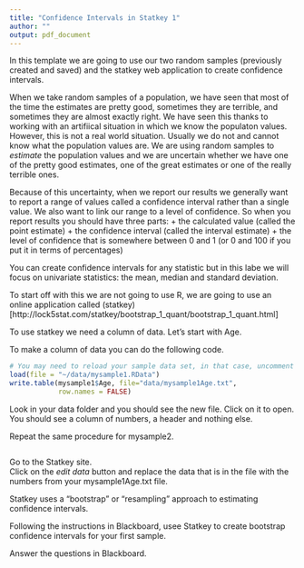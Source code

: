 ```yaml
---
title: "Confidence Intervals in Statkey 1"
author: ""
output: pdf_document
---
```


In this template we are going to use our two random samples (previously created and saved)
and the statkey web application to create confidence intervals.

When we take random samples of a population, we have seen that most of the time the estimates
are pretty good, sometimes they are terrible, and sometimes they are almost exactly right.
We have seen this thanks to working with an artifiical situation in which we know the 
populaton values. However, this is not a real world situation.  Usually we do not and
cannot know what the population values are.  We are using random samples to *estimate*
the population values and we are uncertain whether we have one of the pretty good estimates,
one of the great estimates or one of the really terrible ones. 

Because of this uncertainty, when we report our results we generally want to report a
range of values called a confidence interval rather than a single value. We also want to link
our range to a level of confidence.  So when you report results you should have three parts:
 +  the calculated value (called the point estimate)
 +  the confidence interval (called the interval estimate)
 +  the level of confidence that is somewhere between 0 and 1 (or 0 and 100 if you put it in terms of percentages)

You can create confidence intervals for any statistic but in this labe we will focus on
univariate statistics: the mean, median and standard deviation.  
 
 To start off with this we are not going to use R, we are going to use an online application
 called (statkey)[http://lock5stat.com/statkey/bootstrap_1_quant/bootstrap_1_quant.html]
 
 To use statkey we need a column of data.  Let's start with Age.
 
 To make a column of data you can do the following code.
 
 
 
```r

# You may need to reload your sample data set, in that case, uncomment the line below.
load(file = "~/data/mysample1.RData")
write.table(mysample1$Age, file="data/mysample1Age.txt", 
            row.names = FALSE)

```

Look in your data folder and you should see the new file.  Click on it to open.
You should see a column of numbers, a header and nothing else.


Repeat the same procedure for mysample2. 

```r




```



Go to the Statkey site.  
Click on the *edit data*  button and replace the data that is in the file with the numbers
from your mysample1Age.txt file.

Statkey uses a "bootstrap" or "resampling" approach to estimating  confidence intervals. 

Following the instructions in Blackboard, usee Statkey to create bootstrap confidence
intervals for your first sample.

Answer the questions in Blackboard.
